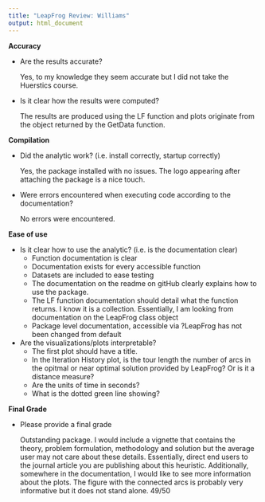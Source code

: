 ```yaml
---
title: "LeapFrog Review: Williams"
output: html_document
---
```


**Accuracy**
    
  - Are the results accurate?
  
      Yes, to my knowledge they seem accurate but I did not take the Huerstics course.
      
  - Is it clear how the results were computed?
  
    The  results are produced using the LF function and plots originate from the object returned by the GetData function. 
      
      
**Compilation**
    
  - Did the analytic work? (i.e. install correctly, startup
        correctly)
        
    Yes, the package installed with no issues. The logo appearing after attaching the package is a nice touch.
        
  - Were errors encountered when executing code according to the
        documentation?
        
      No errors were encountered.
      

      

**Ease of use**
    
  - Is it clear how to use the analytic? (i.e. is the documentation
        clear)
      +	 Function documentation is clear
      +  Documentation exists for every accessible function 
      +  Datasets are included to ease testing
      +  The documentation on the readme on gitHub clearly explains how to use the package.
      +  The LF function documentation should detail what the function returns. I know it is a collection. Essentially, I am looking from documentation on the LeapFrog class object
      +	 Package level documentation, accessible via ?LeapFrog has not been changed from default 

  

        
  - Are the visualizations/plots interpretable?
      + The first plot should have a title. 
      +  In the Iteration History plot, is the tour length the number of arcs in the opitmal or near optimal solution provided by LeapFrog? Or is it a distance measure?
      +  Are the units of time in seconds?
      +  What is the dotted green line showing?
      
**Final Grade**

  - Please provide a final grade
  
    Outstanding package. I would include a vignette that contains the theory, problem formulation, methodology and solution but the average user may not care about these details. Essentially, direct end users to the journal article you are publishing about this heuristic.  Additionally, somewhere in the documentation, I would like to see more information about the plots. The figure with the connected arcs is probably very informative but it does not stand alone. 49/50
